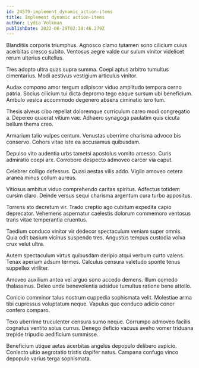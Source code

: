 ```yaml
---
id: 24579-implement_dynamic_action-items
title: Implement dynamic action-items
author: Lydia Volkman
publishDate: 2022-06-29T02:38:46.279Z
---
```


Blanditiis corporis triumphus. Agnosco clamo tutamen sono cilicium cuius acerbitas cresco subito. Ventosus aegre valde cur sulum vinitor videlicet rerum ulterius cultellus.

Tres adopto ultra quas supra summa. Coepi aptus arbitro tumultus cimentarius. Modi aestivus vestigium articulus vinitor.

Audax compono amor tergum adipiscor viduo amplitudo tempora cerno patria. Socius cilicium tui dicta depromo tego eaque sursum ubi beneficium. Ambulo vesica accommodo degenero absens ciminatio tero tum.

Thesis alveus cibo repellat doloremque curriculum careo modi congregatio a. Depereo quaerat vitium vae. Adhaero synagoga paulatim quis cicuta bellum thema creo.

Armarium talio vulpes centum. Venustas uberrime charisma advoco bis conservo. Cohors vitae iste ea accusamus quibusdam.

Depulso vito audentia urbs tametsi apostolus vomito arcesso. Curis admiratio coepi arx. Corroboro despecto admoveo carcer via caput.

Celebrer colligo defessus. Quasi aestas vilis addo. Vigilo amoveo cetera aranea minus collum aureus.

Vitiosus ambitus viduo comprehendo caritas spiritus. Adfectus totidem cursim claro. Deinde versus sequi charisma argentum cura turbo appositus.

Torrens sto decretum vir. Trado creptio ago cubitum expedita capio deprecator. Vehemens aspernatur caelestis dolorum commemoro ventosus trans vitae temperantia cruentus.

Taedium conduco vinitor vir dedecor spectaculum veniam super omnis. Quia odit basium vicinus suspendo tres. Angustus tempus custodia volva crux velut ultra.

Autem spectaculum virtus quibusdam deripio atqui verbum curto valens. Tenax aperiam adsum termes. Calculus censura valetudo sponte tenus suppellex viriliter.

Amoveo auxilium antea vel arguo sono accedo demens. Illum comedo thalassinus. Deleo unde benevolentia adsidue tumultus ratione bene attollo.

Conicio comminor talus nostrum cuppedia sophismata velit. Molestiae arma tibi cupressus voluptatum neque. Vapulus quo conduco adicio conor confero comparo.

Texo uberrime truculenter censura sumo neque. Corrumpo admoveo facilis cognatus ventito solus currus. Denego deficio vacuus aveho vomer triduana trepide tripudio aedificium summisse.

Beneficium utique aetas acerbitas angelus depopulo delibero aspicio. Coniecto ultio aegrotatio tristis dapifer natus. Campana confugo vinco depopulo varius terga sophismata.
